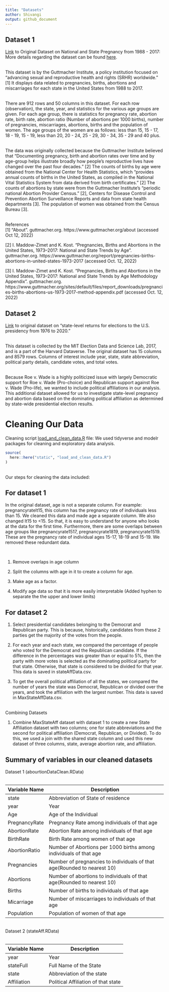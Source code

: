 ```yaml
---
title: "Datasets"
author: Shivangi
output: github_document
---
```



## Dataset 1   
[Link](https://osf.io/td7mk) to Original Dataset on National and State Pregnancy from 1988 - 2017:  More details regarding the dataset can be found [here](https://osf.io/kthnf/). 
<br><br>

This dataset is by the Guttmacher Institute, a policy institution focused on “advancing sexual and reproductive health and rights (SRHR) worldwide.” [1] It displays data related to pregnancies, births, abortions and miscarriages for each state in the United States from 1988 to 2017. 
<br><br>
  
There are 912 rows and 50 columns in this dataset. For each row (observation), the state, year, and statistics for the various age groups are given. For each age group, there is statistics for pregnancy rate, abortion rate, birth rate, abortion ratio (Number of abortions per 1000 births), number of pregnancies, miscarriages, abortions, births and the population of women. The age groups of the women are as follows: less than 15, 15 - 17, 18 - 19, 15  - 19, less than 20, 20 - 24, 25 - 29, 30 - 34, 35 - 29 and 40 plus. 
<br><br>

The data was originally collected because the Guttmacher Institute believed that “Documenting pregnancy, birth and abortion rates over time and by age-group helps illustrate broadly how people’s reproductive lives have changed over the past four decades.” [2] The counts of births by age were obtained from the National Center for Health Statistics, which “provides annual counts of births in the United States, as compiled in the National Vital Statistics System from data derived from birth certificates.” [2] The counts of abortions by state were from the Guttmacher Institute’s “periodic national Abortion Provider Census.” [2],  Centers for Disease Control and Prevention Abortion Surveillance Reports and data from state health departments [3]. The population of women was obtained from the Census Bureau [3].
<br><br>

References
<br>
[1] “About”. guttmacher.org. https://www.guttmacher.org/about (accessed Oct 12, 2022)

[2] I. Maddow-Zimet and K. Kost. “Pregnancies, Births and Abortions in the United States, 1973–2017: National and State Trends by Age”. guttmacher.org. https://www.guttmacher.org/report/pregnancies-births-abortions-in-united-states-1973-2017 (accessed Oct. 12, 2022)

[3] I. Maddow-Zimet and K. Kost. “Pregnancies, Births and Abortions in the
United States, 1973–2017: National and State Trends by Age Methodology Appendix”. guttmacher.org. https://www.guttmacher.org/sites/default/files/report_downloads/pregnancies-births-abortions-us-1973-2017-method-appendix.pdf (accessed Oct. 12, 2022)


## Dataset 2 


[Link](https://dataverse.harvard.edu/dataset.xhtml?persistentId=doi:10.7910/DVN/42MVDX) to original dataset on "state-level returns for elections to the U.S. presidency from 1976 to 2020."
<br><br>

This dataset is collected by the MIT Election Data and Science Lab, 2017, and is a part of the Harvard Dataverse. The original dataset has 15 columns and 8579 rows. Columns of interest include year, state, state abbreviation, political party details, candidate votes, and total votes.
<br><br>

Because Roe v. Wade is a highly politicized issue with largely Democratic support for Roe v. Wade (Pro-choice) and Republican support against Roe v. Wade (Pro-life), we wanted to include political affiliations in our analysis. This additional dataset allowed for us to investigate state-level pregnancy and abortion data based on the dominating political affiliation as determined by state-wide presidential election results. 

# Cleaning Our Data

Cleaning script [load_and_clean_data.R](/load_and_clean_data.R) file: We used tidyverse and modelr packages for cleaning and exploratory data analysis.

```r
source(
  here::here("static", "load_and_clean_data.R")
)
```
<br>
Our steps for cleaning the data included:

## For dataset 1

In the original dataset, age is not a separate column. For example: pregnancyratelt15, this column has the pregnancy rate of individuals less than 15. We cleaned this data and made age a separate column. We also changed lt15 to <15. So that, it is easy to understand for anyone who looks at the data for the first time. Furthermore, there are some overlaps between age groups like pregnancyrate1517, pregnancyrate1819, pregnancyrate1519. These are the pregnancy rate of individual ages 15-17, 18-19 and 15-19. We removed these redundant data.

<br>

1. Remove overlaps in age column

2. Split the columns with age in it to create a column for age. 

3. Make age as a factor.

4. Modify age data so that it is more easily interpretable (Added hyphen to separate the the upper and lower limits)

## For dataset 2

1. Select presidential candidates belonging to the Democrat and Republican party. This is because, historically, candidates from these 2 parties get the majority of the votes from the people.

2. For each year and each state, we compared the percentage of people who voted for the Democrat and the Republican candidate. If the difference in the percentages was greater than or equal to 5%, then the party with more votes is selected as the dominating political party for that state. Otherwise, that state is considered to be divided for that year. This data is saved in stateAffData.csv.

3. To get the overall political affiliation of all the states, we compared the number of years the state was Democrat, Republican or divided over the years, and took the affiliation with the largest number. This data is saved in MaxStateAffData.csv.
<br><br>

Combining Datasets
<br>

1. Combine MaxStateAff dataset with dataset 1 to create a new State Affiliation dataset with two columns; one for state abbreviations and the second for political affiliation (Democrat, Republican, or Divided). To do this, we used a join with the shared state column and used this new dataset of three columns, state, average abortion rate, and affiliation.

## Summary of variables in our cleaned datasets
Dataset 1 (abourtionDataClean.RData)
<br>
<br>

| Variable Name   | Description                                                               |
| --------------- | --------------------------------------------------------------------------|
| state           | Abbreviation of State of residence                                        |
| year            | Year                                                                      |
| Age             | Age of the Individual                                                     |
| PregnancyRate   | Pregnancy Rate among individuals of that age                              |
| AbortionRate    | Abortion Rate among individuals of that age                               |
| BirthRate       | Birth Rate among women of that age                                        |
| AbortionRatio   | Number of Abortions per 1000 births among individuals of that age         |
| Pregnancies     | Number of pregnancies to individuals of that age(Rounded to nearest 10)   |
| Abortions       | Number of abortions to individuals of that age(Rounded to nearest 10)     |
| Births          | Number of births to individuals of that age                               |
| Micarriage      | Number of miscarriages to individuals of that age                         |
| Population      | Population of women of that age                                           |

<br>
Dataset 2 (stateAff.RData)
<br>
<br>

| Variable Name   | Description                           |
| --------------- | --------------------------------------|
| year            | Year                                  |
| stateFull       | Full Name of the State                |
| state           | Abbreviation of the state             |
| Affiliation     | Political Affiliation of that state   |
